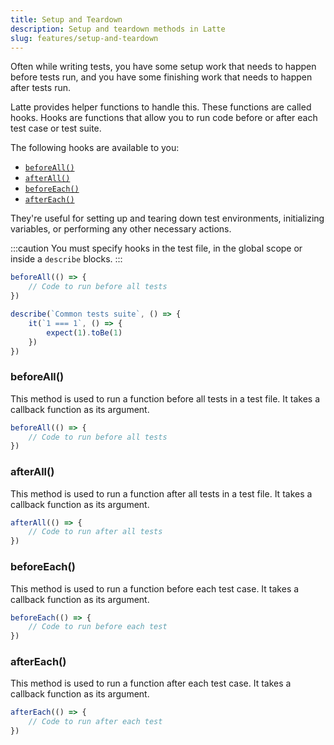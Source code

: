 ```yaml
---
title: Setup and Teardown
description: Setup and teardown methods in Latte
slug: features/setup-and-teardown
---
```


Often while writing tests, you have some setup work that needs to happen before tests run, and you have some finishing work that needs to happen after tests run. 

Latte provides helper functions to handle this. These functions are called hooks. Hooks are functions that allow you to run code before or after each test case or test suite.

The following hooks are available to you:
- [`beforeAll()`](#beforeall)
- [`afterAll()`](#afterall)
- [`beforeEach()`](#beforeeach)
- [`afterEach()`](#aftereach)

They're useful for setting up and tearing down test environments, initializing variables, or performing any other necessary actions.

:::caution
You must specify hooks in the test file, in the global scope or inside a `describe` blocks.
:::

```js
beforeAll(() => {
    // Code to run before all tests
})

describe(`Common tests suite`, () => {
    it(`1 === 1`, () => {
        expect(1).toBe(1)
    })
})
```

### beforeAll()

This method is used to run a function before all tests in a test file. It takes a callback function as its argument.

```js
beforeAll(() => {
    // Code to run before all tests
})
```

### afterAll()

This method is used to run a function after all tests in a test file. It takes a callback function as its argument.

```js
afterAll(() => {
    // Code to run after all tests
})
```

### beforeEach()
This method is used to run a function before each test case. It takes a callback function as its argument.

```js
beforeEach(() => {
    // Code to run before each test
})
```

### afterEach()
This method is used to run a function after each test case. It takes a callback function as its argument.

```js
afterEach(() => {
    // Code to run after each test
})
```

